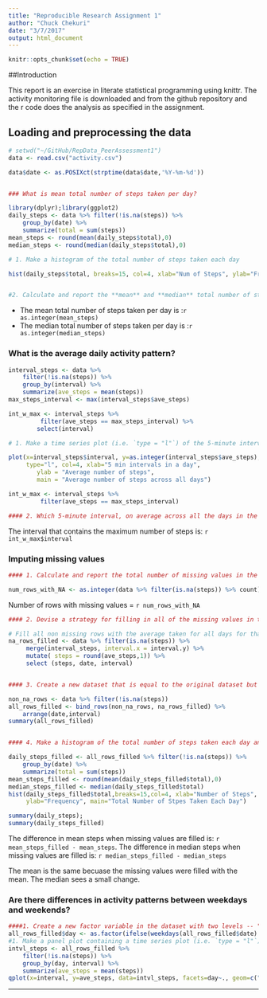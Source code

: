 ```yaml
---
title: "Reproducible Research Assignment 1"
author: "Chuck Chekuri"
date: "3/7/2017"
output: html_document
---
```


```r
knitr::opts_chunk$set(echo = TRUE)
```

##Introduction

This report is an exercise in literate statistical programming using knittr. The activity monitoring file is downloaded and from the github repository and the r code does the analysis as specified in the assignment.


## Loading and preprocessing the data
```r
# setwd("~/GitHub/RepData_PeerAssessment1")
data <- read.csv("activity.csv")

data$date <- as.POSIXct(strptime(data$date,'%Y-%m-%d'))


### What is mean total number of steps taken per day?

library(dplyr);library(ggplot2)
daily_steps <- data %>% filter(!is.na(steps)) %>% 
	group_by(date) %>% 
	summarize(total = sum(steps))
mean_steps <- round(mean(daily_steps$total),0)
median_steps <- round(median(daily_steps$total),0)

# 1. Make a histogram of the total number of steps taken each day

hist(daily_steps$total, breaks=15, col=4, xlab="Num of Steps", ylab="Frequency", main="Total Number of Stpes Taken Each Day")


#2. Calculate and report the **mean** and **median** total number of steps taken per day
```
- The mean total number of steps taken per day is :`r as.integer(mean_steps)`
- The median total number of steps taken per day is :`r as.integer(median_steps)`


### What is the average daily activity pattern?
``` r
interval_steps <- data %>%  
	filter(!is.na(steps)) %>%  
	group_by(interval) %>%  
	summarize(ave_steps = mean(steps))  
max_steps_interval <- max(interval_steps$ave_steps)  

int_w_max <- interval_steps %>%  
	     filter(ave_steps == max_steps_interval) %>%  
	    select(interval)

# 1. Make a time series plot (i.e. `type = "l"`) of the 5-minute interval (x-axis) and the average number of steps taken, averaged across all days (y-axis)

plot(x=interval_steps$interval, y=as.integer(interval_steps$ave_steps), 
     type="l", col=4, xlab="5 min intervals in a day",
        ylab = "Average number of steps",
        main = "Average number of steps across all days")

int_w_max <- interval_steps %>% 
	     filter(ave_steps == max_steps_interval)

#### 2. Which 5-minute interval, on average across all the days in the dataset, contains the maximum number of steps?
```
The interval that contains the maximum number of steps is: `r int_w_max$interval` 

### Imputing missing values  
```r
#### 1. Calculate and report the total number of missing values in the dataset (i.e. the total number of rows with `NA`s)  

num_rows_with_NA <- as.integer(data %>% filter(is.na(steps)) %>% count)

```
Number of rows with missing values = `r num_rows_with_NA`
  
```r
#### 2. Devise a strategy for filling in all of the missing values in the dataset. 

# Fill all non missing rows with the average taken for all days for that interval.
na_rows_filled <- data %>% filter(is.na(steps)) %>% 
     merge(interval_steps, interval.x = interval.y) %>% 
     mutate( steps = round(ave_steps,1)) %>%
     select (steps, date, interval) 


#### 3. Create a new dataset that is equal to the original dataset but with the missing data filled in.  

non_na_rows <- data %>% filter(!is.na(steps)) 
all_rows_filled <- bind_rows(non_na_rows, na_rows_filled) %>%
	arrange(date,interval)
summary(all_rows_filled)


#### 4. Make a histogram of the total number of steps taken each day and Calculate and report the **mean** and **median** total number of steps taken per day. Do these values differ from the estimates from the first part of the assignment? What is the impact of imputing missing data on the estimates of the total daily number of steps?

daily_steps_filled <- all_rows_filled %>% filter(!is.na(steps)) %>% 
	group_by(date) %>% 
	summarize(total = sum(steps))
mean_steps_filled <- round(mean(daily_steps_filled$total),0)
median_steps_filled <- median(daily_steps_filled$total)
hist(daily_steps_filled$total,breaks=15,col=4, xlab="Number of Steps",
     ylab="Frequency", main="Total Number of Stpes Taken Each Day")

summary(daily_steps);
summary(daily_steps_filled)
```


The difference in mean steps when missing values are filled is: `r mean_steps_filled - mean_steps`.
The difference in median steps when missing values are filled is: `r median_steps_filled - median_steps`

The mean is the same becuase the missing values were filled with the mean. The median sees a small change.

### Are there differences in activity patterns between weekdays and weekends?

```r
####1. Create a new factor variable in the dataset with two levels -- "weekday" and "weekend" indicating whether a given date is a weekday or weekend day.
all_rows_filled$day <- as.factor(ifelse(weekdays(all_rows_filled$date) %in% c("Saturday", "Sunday"), "weekend", "weekday"))
#1. Make a panel plot containing a time series plot (i.e. `type = "l"`) of the 5-minute interval (x-axis) and the average number of steps taken, averaged across all weekday days or weekend days (y-axis). The plot should look something like the following, which was created using **simulated data**:
intvl_steps <- all_rows_filled %>%  
	filter(!is.na(steps)) %>%  
	group_by(day, interval) %>%  
	summarize(ave_steps = mean(steps))  
qplot(x=interval, y=ave_steps, data=intvl_steps, facets=day~., geom=c("line"),xlab="Interval",ylab="Number of Steps")

```

-----
